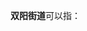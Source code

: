 '''双阳街道'''可以指：
{{PRC admin/disambig|23/05/06/005/000|35/05/04/002/000}}
{{disambig|cat=四字乡级行政区划消歧义}}